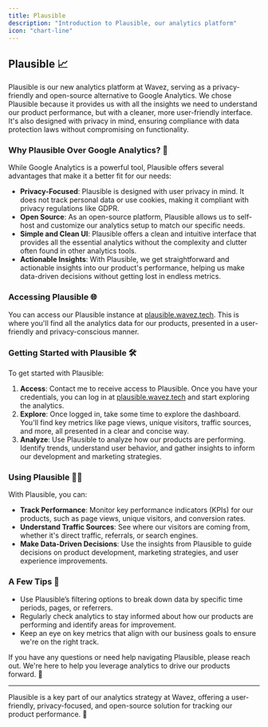 ```yaml
---
title: Plausible
description: "Introduction to Plausible, our analytics platform"
icon: "chart-line"
---
```


## Plausible 📈

Plausible is our new analytics platform at Wavez, serving as a privacy-friendly and open-source alternative to Google Analytics. We chose Plausible because it provides us with all the insights we need to understand our product performance, but with a cleaner, more user-friendly interface. It's also designed with privacy in mind, ensuring compliance with data protection laws without compromising on functionality.

### Why Plausible Over Google Analytics? 🤔

While Google Analytics is a powerful tool, Plausible offers several advantages that make it a better fit for our needs:

- **Privacy-Focused**: Plausible is designed with user privacy in mind. It does not track personal data or use cookies, making it compliant with privacy regulations like GDPR.
- **Open Source**: As an open-source platform, Plausible allows us to self-host and customize our analytics setup to match our specific needs.
- **Simple and Clean UI**: Plausible offers a clean and intuitive interface that provides all the essential analytics without the complexity and clutter often found in other analytics tools.
- **Actionable Insights**: With Plausible, we get straightforward and actionable insights into our product's performance, helping us make data-driven decisions without getting lost in endless metrics.

### Accessing Plausible 🌐

You can access our Plausible instance at [plausible.wavez.tech](https://plausible.wavez.tech). This is where you'll find all the analytics data for our products, presented in a user-friendly and privacy-conscious manner.

### Getting Started with Plausible 🛠️

To get started with Plausible:

1. **Access**: Contact me to receive access to Plausible. Once you have your credentials, you can log in at [plausible.wavez.tech](https://plausible.wavez.tech) and start exploring the analytics.
2. **Explore**: Once logged in, take some time to explore the dashboard. You'll find key metrics like page views, unique visitors, traffic sources, and more, all presented in a clear and concise way.
3. **Analyze**: Use Plausible to analyze how our products are performing. Identify trends, understand user behavior, and gather insights to inform our development and marketing strategies.

### Using Plausible 🧑‍💻

With Plausible, you can:

- **Track Performance**: Monitor key performance indicators (KPIs) for our products, such as page views, unique visitors, and conversion rates.
- **Understand Traffic Sources**: See where our visitors are coming from, whether it's direct traffic, referrals, or search engines.
- **Make Data-Driven Decisions**: Use the insights from Plausible to guide decisions on product development, marketing strategies, and user experience improvements.

### A Few Tips 🌟

- Use Plausible’s filtering options to break down data by specific time periods, pages, or referrers.
- Regularly check analytics to stay informed about how our products are performing and identify areas for improvement.
- Keep an eye on key metrics that align with our business goals to ensure we're on the right track.

If you have any questions or need help navigating Plausible, please reach out. We're here to help you leverage analytics to drive our products forward. 🌊

---

Plausible is a key part of our analytics strategy at Wavez, offering a user-friendly, privacy-focused, and open-source solution for tracking our product performance. 🚀

